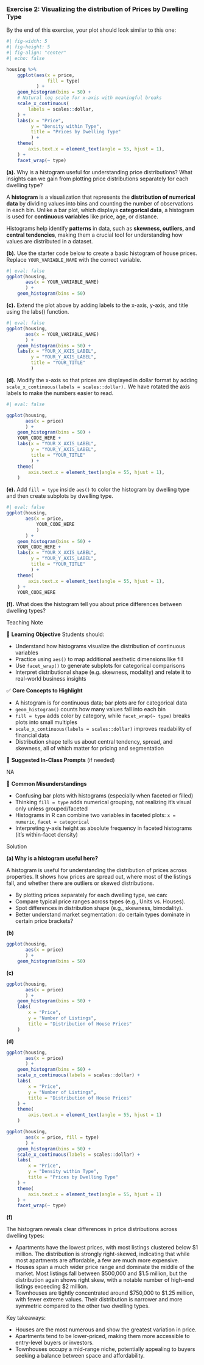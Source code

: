<!-- question-type: prepare -->
### Exercise 2: Visualizing the distribution of Prices by Dwelling Type

By the end of this exercise, your plot should look similar to this one:

```r
#| fig-width: 5
#| fig-height: 5
#| fig-align: "center"
#| echo: false

housing %>%
    ggplot(aes(x = price, 
               fill = type)
           ) +
    geom_histogram(bins = 50) +
    # Natural log scale for x-axis with meaningful breaks
    scale_x_continuous(
        labels = scales::dollar,
    ) +
    labs(x = "Price", 
         y = "Density within Type", 
         title = "Prices by Dwelling Type"
         ) + 
    theme(
        axis.text.x = element_text(angle = 55, hjust = 1),
    ) +
    facet_wrap(~ type)
```

**(a).** Why is a histogram useful for understanding price distributions? What insights can we gain from plotting price distributions separately for each dwelling type?

:::{.callout-tip title="What is a Histogram?" collapse=true}
A **histogram** is a visualization that represents the **distribution of numerical data** by dividing values into bins and counting the number of observations in each bin. Unlike a bar plot, which displays **categorical data**, a histogram is used for **continuous variables** like price, age, or distance.

Histograms help identify **patterns** in data, such as **skewness, outliers, and central tendencies**, making them a crucial tool for understanding how values are distributed in a dataset.
:::


**(b).** Use the starter code below to create a basic histogram of house prices. Replace `YOUR_VARIABLE_NAME` with the correct variable.

```r
#| eval: false
ggplot(housing, 
       aes(x = YOUR_VARIABLE_NAME)
       ) +
    geom_histogram(bins = 50)
```

**(c).** Extend the plot above by adding labels to the x-axis, y-axis, and title using the labs() function.

```r
#| eval: false
ggplot(housing, 
       aes(x = YOUR_VARIABLE_NAME)
       ) +
    geom_histogram(bins = 50) +
    labs(x = "YOUR_X_AXIS_LABEL", 
         y = "YOUR_Y_AXIS_LABEL", 
         title = "YOUR_TITLE"
         )
```

**(d).** Modify the x-axis so that prices are displayed in dollar format by adding `scale_x_continuous(labels = scales::dollar).` We have rotated the axis labels to make the numbers easier to read.

```r
#| eval: false

ggplot(housing, 
       aes(x = price)
       ) +
    geom_histogram(bins = 50) +
    YOUR_CODE_HERE +
    labs(x = "YOUR_X_AXIS_LABEL", 
         y = "YOUR_Y_AXIS_LABEL", 
         title = "YOUR_TITLE"
         ) +
    theme(
        axis.text.x = element_text(angle = 55, hjust = 1),
    )
```

**(e).** Add `fill = type` inside `aes()` to color the histogram by dwelling type and then create subplots by dwelling type.

```r
#| eval: false
ggplot(housing, 
       aes(x = price, 
           YOUR_CODE_HERE
           )
       ) +
    geom_histogram(bins = 50) +
    YOUR_CODE_HERE +
    labs(x = "YOUR_X_AXIS_LABEL", 
         y = "YOUR_Y_AXIS_LABEL", 
         title = "YOUR_TITLE"
         ) +
    theme(
        axis.text.x = element_text(angle = 55, hjust = 1),
    ) +
    YOUR_CODE_HERE
```

**(f).** What does the histogram tell you about price differences between dwelling types?


<!-- BEGIN PROFILE:r-teaching-guide -->
::: {.content-visible when-profile="r-teaching-guide"}

::: {.teaching-block}

::: {.teaching-block-header}
Teaching Note
:::

::: {.teaching-block-body}

🎯 **Learning Objective** 
Students should:

- Understand how histograms visualize the distribution of continuous variables
- Practice using `aes()` to map additional aesthetic dimensions like fill
- Use `facet_wrap()` to generate subplots for categorical comparisons
- Interpret distributional shape (e.g. skewness, modality) and relate it to real-world business insights

✅   **Core Concepts to Highlight**

- A histogram is for continuous data; bar plots are for categorical data
- `geom_histogram()` counts how many values fall into each bin
- `fill = type` adds color by category, while `facet_wrap(~ type)` breaks plots into small multiples
- `scale_x_continuous(labels = scales::dollar)` improves readability of financial data
- Distribution shape tells us about central tendency, spread, and skewness, all of which matter for pricing and segmentation

💬 **Suggested In-Class Prompts** (if needed)

NA

📌 **Common Misunderstandings**

- Confusing bar plots with histograms (especially when faceted or filled)
- Thinking `fill = type` adds numerical grouping, not realizing it’s visual only unless grouped/faceted
- Histograms in R can combine two variables in faceted plots: `x = numeric`, `facet = categorical`
- Interpreting y-axis height as absolute frequency in faceted histograms (it's within-facet density)

:::

:::

:::
<!-- END PROFILE:r-teaching-guide -->

<!-- BEGIN PROFILE:r-solutions -->
::: {.content-visible when-profile="r-solutions" when-profile="r-teaching-guide"}

::: {.solution-block}

::: {.solution-block-header}
Solution
:::

::: {.solution-block-body}

**(a) Why is a histogram useful here?**

A histogram is useful for understanding the distribution of prices across properties. It shows how prices are spread out, where most of the listings fall, and whether there are outliers or skewed distributions.

- By plotting prices separately for each dwelling type, we can:
- Compare typical price ranges across types (e.g., Units vs. Houses).
- Spot differences in distribution shape (e.g., skewness, bimodality).
- Better understand market segmentation: do certain types dominate in certain price brackets?

**(b)**

```r
ggplot(housing, 
       aes(x = price)
       ) +
    geom_histogram(bins = 50)
```

**(c)** 

```r
ggplot(housing, 
       aes(x = price)
       ) +
    geom_histogram(bins = 50) +
    labs(
        x = "Price", 
        y = "Number of Listings", 
        title = "Distribution of House Prices"
    )
```

**(d)**
```r
ggplot(housing, 
       aes(x = price)
       ) +
    geom_histogram(bins = 50) +
    scale_x_continuous(labels = scales::dollar) +
    labs(
        x = "Price", 
        y = "Number of Listings", 
        title = "Distribution of House Prices"
    ) +
    theme(
        axis.text.x = element_text(angle = 55, hjust = 1)
    )
```

```r
ggplot(housing, 
       aes(x = price, fill = type)
       ) +
    geom_histogram(bins = 50) +
    scale_x_continuous(labels = scales::dollar) +
    labs(
        x = "Price", 
        y = "Density within Type", 
        title = "Prices by Dwelling Type"
    ) +
    theme(
        axis.text.x = element_text(angle = 55, hjust = 1)
    ) +
    facet_wrap(~ type)
```

**(f)**

The histogram reveals clear differences in price distributions across dwelling types:

- Apartments have the lowest prices, with most listings clustered below $1 million. The distribution is strongly right-skewed, indicating that while most apartments are affordable, a few are much more expensive.
- Houses span a much wider price range and dominate the middle of the market. Most listings fall between $500,000 and $1.5 million, but the distribution again shows right skew, with a notable number of high-end listings exceeding $2 million.
- Townhouses are tightly concentrated around $750,000 to $1.25 million, with fewer extreme values. Their distribution is narrower and more symmetric compared to the other two dwelling types.

Key takeaways:

- Houses are the most numerous and show the greatest variation in price.
- Apartments tend to be lower-priced, making them more accessible to entry-level buyers or investors.
- Townhouses occupy a mid-range niche, potentially appealing to buyers seeking a balance between space and affordability.

:::

:::

:::
<!-- END PROFILE:r-solutions -->